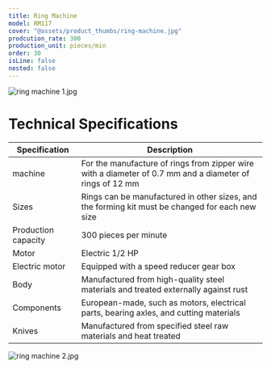 ```yaml
---
title: Ring Machine
model: RM117
cover: "@assets/product_thumbs/ring-machine.jpg"
prodcution_rate: 300
production_unit: pieces/min
order: 30
isLine: false
nested: false
---
```



<ProductTabs />

![ring machine 1.jpg](@assets/article_images/ring-machine/ring-machine-1.jpg)

# Technical Specifications

| Specification       | Description                                                                                              |
| ------------------- | -------------------------------------------------------------------------------------------------------- |
| machine             | For the manufacture of rings from zipper wire with a diameter of 0.7 mm and a diameter of rings of 12 mm |
| Sizes               | Rings can be manufactured in other sizes, and the forming kit must be changed for each new size          |
| Production capacity | 300 pieces per minute                                                                                    |
| Motor               | Electric 1/2 HP                                                                                          |
| Electric motor      | Equipped with a speed reducer gear box                                                                   |
| Body                | Manufactured from high-quality steel materials and treated externally against rust                       |
| Components          | European-made, such as motors, electrical parts, bearing axles, and cutting materials                    |
| Knives              | Manufactured from specified steel raw materials and heat treated                                         |

![ring machine 2.jpg](@assets/article_images/ring-machine/ring-machine-2.jpg)
